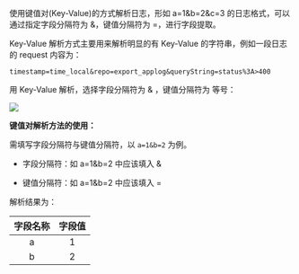 使用键值对(Key-Value)的方式解析日志，形如 a=1&b=2&c=3 的日志格式，可以通过指定字段分隔符为 &，键值分隔符为 =，进行字段提取。

Key-Value 解析方式主要用来解析明显的有 Key-Value 的字符串，例如一段日志的 request 内容为：

```
timestamp=time_local&repo=export_applog&queryString=status%3A>400
```

用 Key-Value 解析，选择字段分隔符为 & ，键值分隔符为 等号：

![](http://pw7x36qrk.bkt.clouddn.com/key_value.png)

**键值对解析方法的使用：**

需填写字段分隔符与键值分隔符，以 `a=1&b=2` 为例。

* 字段分隔符：如 a=1&b=2 中应该填入 &

* 键值分隔符：如 a=1&b=2 中应该填入 =

解析结果为：

|字段名称|字段值|
|:-:|:-:|
|a|1|
|b|2|